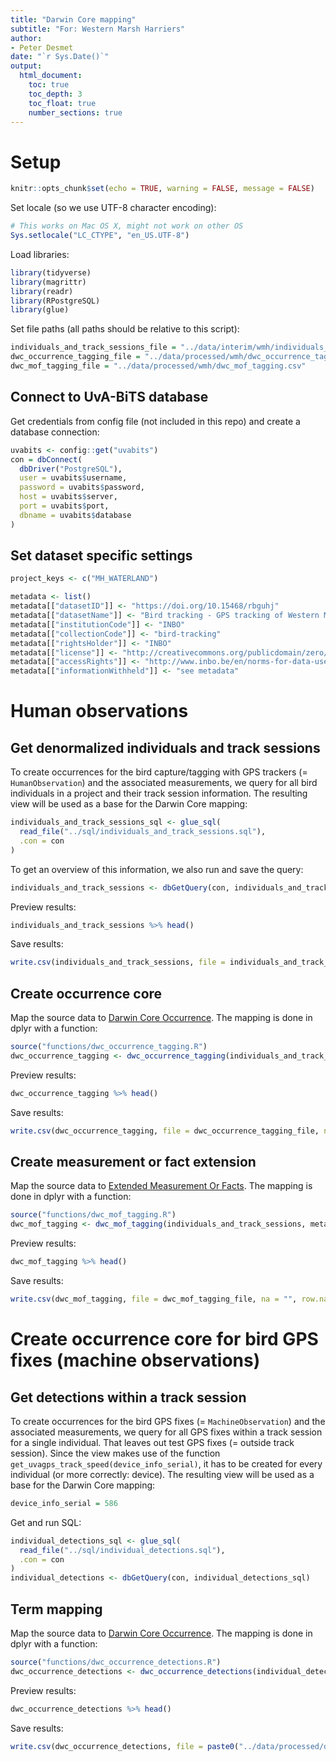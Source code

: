 ```yaml
---
title: "Darwin Core mapping"
subtitle: "For: Western Marsh Harriers"
author:
- Peter Desmet
date: "`r Sys.Date()`"
output:
  html_document:
    toc: true
    toc_depth: 3
    toc_float: true
    number_sections: true
---
```


# Setup

```r
knitr::opts_chunk$set(echo = TRUE, warning = FALSE, message = FALSE)
```

Set locale (so we use UTF-8 character encoding):

```r
# This works on Mac OS X, might not work on other OS
Sys.setlocale("LC_CTYPE", "en_US.UTF-8")
```

Load libraries:

```r
library(tidyverse)
library(magrittr)
library(readr)
library(RPostgreSQL)
library(glue)
```

Set file paths (all paths should be relative to this script):
 
```r
individuals_and_track_sessions_file = "../data/interim/wmh/individuals_and_track_sessions.csv"
dwc_occurrence_tagging_file = "../data/processed/wmh/dwc_occurrence_tagging.csv"
dwc_mof_tagging_file = "../data/processed/wmh/dwc_mof_tagging.csv"
```

## Connect to UvA-BiTS database

Get credentials from config file (not included in this repo) and create a database connection:

```r
uvabits <- config::get("uvabits")
con = dbConnect(
  dbDriver("PostgreSQL"),
  user = uvabits$username,
  password = uvabits$password,
  host = uvabits$server,
  port = uvabits$port,
  dbname = uvabits$database
)
```

## Set dataset specific settings

```r
project_keys <- c("MH_WATERLAND")
```

```r
metadata <- list()
metadata[["datasetID"]] <- "https://doi.org/10.15468/rbguhj"
metadata[["datasetName"]] <- "Bird tracking - GPS tracking of Western Marsh Harriers breeding near the Belgium-Netherlands border"
metadata[["institutionCode"]] <- "INBO"
metadata[["collectionCode"]] <- "bird-tracking"
metadata[["rightsHolder"]] <- "INBO"
metadata[["license"]] <- "http://creativecommons.org/publicdomain/zero/1.0/"
metadata[["accessRights"]] <- "http://www.inbo.be/en/norms-for-data-use"
metadata[["informationWithheld"]] <- "see metadata"
```

# Human observations

## Get denormalized individuals and track sessions

To create occurrences for the bird capture/tagging with GPS trackers (= `HumanObservation`) and the associated measurements, we query for all bird individuals in a project and their track session information. The resulting view will be used as a base for the Darwin Core mapping:

```r
individuals_and_track_sessions_sql <- glue_sql(
  read_file("../sql/individuals_and_track_sessions.sql"),
  .con = con
)
```

To get an overview of this information, we also run and save the query:

```r
individuals_and_track_sessions <- dbGetQuery(con, individuals_and_track_sessions_sql)
```

Preview results:

```r
individuals_and_track_sessions %>% head()
```

Save results:

```r
write.csv(individuals_and_track_sessions, file = individuals_and_track_sessions_file, na = "", row.names = FALSE, fileEncoding = "UTF-8")
```

## Create occurrence core

Map the source data to [Darwin Core Occurrence](http://rs.gbif.org/core/dwc_occurrence_2015-07-02.xml). The mapping is done in dplyr with a function:

```r
source("functions/dwc_occurrence_tagging.R")
dwc_occurrence_tagging <- dwc_occurrence_tagging(individuals_and_track_sessions, metadata)
```

Preview results:

```r
dwc_occurrence_tagging %>% head()
```

Save results:

```r
write.csv(dwc_occurrence_tagging, file = dwc_occurrence_tagging_file, na = "", row.names = FALSE, fileEncoding = "UTF-8")
```

## Create measurement or fact extension

Map the source data to [Extended Measurement Or Facts](http://rs.gbif.org/extension/obis/extended_measurement_or_fact.xml). The mapping is done in dplyr with a function:

```r
source("functions/dwc_mof_tagging.R")
dwc_mof_tagging <- dwc_mof_tagging(individuals_and_track_sessions, metadata)
```

Preview results:

```r
dwc_mof_tagging %>% head()
```

Save results:

```r
write.csv(dwc_mof_tagging, file = dwc_mof_tagging_file, na = "", row.names = FALSE, fileEncoding = "UTF-8")
```

# Create occurrence core for bird GPS fixes (machine observations)

## Get detections within a track session

To create occurrences for the bird GPS fixes (= `MachineObservation`) and the associated measurements, we query for all GPS fixes within a track session for a single individual. That leaves out test GPS fixes (= outside track session). Since the view makes use of the function `get_uvagps_track_speed(device_info_serial)`, it has to be created for every individual (or more correctly: device). The resulting view will be used as a base for the Darwin Core mapping:

```r
device_info_serial = 586
```

Get and run SQL:

```r
individual_detections_sql <- glue_sql(
  read_file("../sql/individual_detections.sql"),
  .con = con
)
individual_detections <- dbGetQuery(con, individual_detections_sql)
```

## Term mapping

Map the source data to [Darwin Core Occurrence](http://rs.gbif.org/core/dwc_occurrence_2015-07-02.xml). The mapping is done in dplyr with a function:

```r
source("functions/dwc_occurrence_detections.R")
dwc_occurrence_detections <- dwc_occurrence_detections(individual_detections, metadata)
```

Preview results:

```r
dwc_occurrence_detections %>% head()
```

Save results:

```r
write.csv(dwc_occurrence_detections, file = paste0("../data/processed/dwc_occurrence_detections_", device_info_serial, ".csv"), na = "", row.names = FALSE, fileEncoding = "UTF-8")
```
